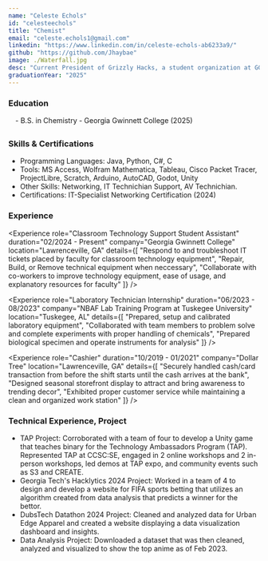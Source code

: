 ```yaml
---
name: "Celeste Echols"
id: "celesteechols"
title: "Chemist"
email: "celeste.echols1@gmail.com"
linkedin: "https://www.linkedin.com/in/celeste-echols-ab6233a9/"
github: "https://github.com/Jhaybae"
image: ./Waterfall.jpg
desc: "Current President of Grizzly Hacks, a student organization at GGC that is focused on increasing students knowledge of hackathons and technology. I helped develop Pixel Arcade with my team Pixel8 for TAP in Fall 2024. I enjoy learning, gaming, and playing sports. I am a curious and detail-oriented person. "
graduationYear: "2025"
---
```


### Education
<div style="margin-left:1em; margin-bottom:2em">
- B.S. in Chemistry - Georgia Gwinnett College (2025)
</div>

### Skills & Certifications
<ul>
  <li> Programming Languages: Java, Python, C#, C </li>
  <li> Tools: MS Access, Wolfram Mathematica, Tableau, Cisco Packet Tracer, ProjectLibre, Scratch, Arduino, AutoCAD, Godot, Unity</li>
  <li>Other Skills: Networking, IT Technichian Support, AV Technichian.</li>
  <li>Certifications: IT-Specialist Networking Certification (2024)</li>
</ul>

### Experience
<Experience 
  role="Classroom Technology Support Student Assistant" 
  duration="02/2024 - Present" 
  company="Georgia Gwinnett College" 
  location="Lawrenceville, GA"
  details={[
    "Respond to and troubleshoot IT tickets placed by faculty for classroom technology equipment", 
    "Repair, Build, or Remove technical equipment when neccessary",
    "Collaborate with co-workers to improve technology equipment, ease of usage, and explanatory resources for faculty"
  ]}
/>

<Experience 
  role="Laboratory Technician Internship" 
  duration="06/2023 - 08/2023" 
  company="NBAF Lab Training Program at Tuskegee University" 
  location="Tuskegee, AL"
  details={[
    "Prepared, setup and calibrated laboratory equipment",
    "Collaborated with team members to problem solve and complete experiments with proper handling of chemicals",
    "Prepared biological specimen and operate instruments for analysis"
  ]}
/>

<Experience 
  role="Cashier" 
  duration="10/2019 - 01/2021" 
  company="Dollar Tree" 
  location="Lawrenceville, GA"
  details={[
    "Securely handled cash/card transaction from before the shift starts until the cash arrives at the bank",
    "Designed seasonal storefront display to attract and bring awareness to trending decor",
    "Exhibited proper customer service while maintaining a clean and organized work station"
  ]}
/>

### Technical Experience, Project
<ul>
  <li>TAP Project: Corroborated with a team of four to develop a Unity game that teaches binary for the Technology Ambassadors Program (TAP). Represented TAP at CCSC:SE, engaged in 2 online workshops and 2 in-person workshops, led demos at TAP expo, and community events such as S3 and CREATE.</li>
  <li>Georgia Tech's Hacklytics 2024 Project: Worked in a team of 4 to design and develop a website for FIFA sports betting that utilizes an algorithm created from data analysis that predicts a winner for the bettor.</li>
  <li>DubsTech Datathon 2024 Project: Cleaned and analyzed data for Urban Edge Apparel and created a website displaying a data visualization dashboard and insights.</li>
  <li>Data Analysis Project: Downloaded a dataset that was then cleaned, analyzed and visualized to show the top anime as of Feb 2023.</li>
</ul>
